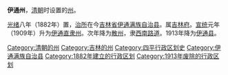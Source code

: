 '''伊通州'''，[[清朝|清朝]]时设置的[[州|州]]。

[[光绪|光绪]]八年（1882年）置，[[治所|治所]]在今[[吉林省|吉林省]][[伊通满族自治县|伊通满族自治县]]。属[[吉林府|吉林府]]。[[宣统|宣统]]元年（1909年）升为[[伊通直隶州|伊通直隶州]]。次年降为[[散州|散州]]，隶[[西南路道|西南路道]]。1913年降为[[伊通县|伊通县]]。 

{{吉林行政区划小作品}}
{{DEFAULTSORT:Y}}
[[Category:清朝的州|Category:清朝的州]]
[[Category:吉林的州|Category:吉林的州]]
[[Category:四平行政区划史|Category:四平行政区划史]]
[[Category:伊通满族自治县|Category:伊通满族自治县]]
[[Category:1882年建立的行政区划|Category:1882年建立的行政区划]]
[[Category:1913年废除的行政区划|Category:1913年废除的行政区划]]